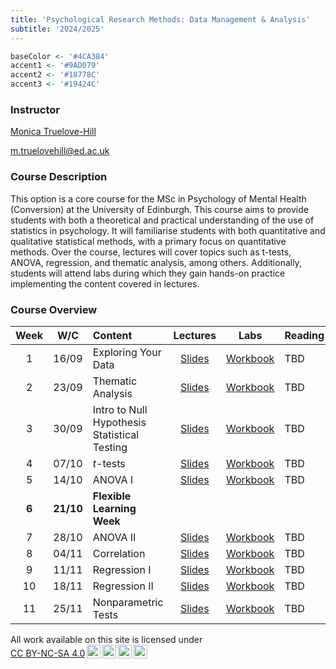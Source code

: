 ```yaml
---
title: 'Psychological Research Methods: Data Management & Analysis'
subtitle: '2024/2025'
---
```


<link href="css/style.css" rel="stylesheet"></link> 

```r
baseColor <- '#4CA384'
accent1 <- '#9AD079'
accent2 <- '#18778C'
accent3 <- '#19424C'
```



### Instructor

[Monica Truelove-Hill](https://www.ed.ac.uk/profile/monica-truelove-hill)

<p><a href="mailto:m.truelovehill@ed.ac.uk">m.truelovehill@ed.ac.uk</a></p>

### Course Description

This option is a core course for the MSc in Psychology of Mental Health (Conversion) at the University of Edinburgh. This course aims to provide students with both a theoretical and practical understanding of the use of statistics in psychology. It will familiarise students with both quantitative and qualitative statistical methods, with a primary focus on quantitative methods. Over the course, lectures will cover topics such as t-tests, ANOVA, regression, and thematic analysis, among others. Additionally, students will attend labs during which they gain hands-on practice implementing the content covered in lectures.

### Course Overview

| Week | W/C  | Content                                                 | Lectures | Labs                    | Reading |
|:----:|:----:|:--------------------------------------------------------|:--------:|:-----------------------:|:--------|
| 1    |16/09 | Exploring Your Data | [Slides](https://mtruelovehill.github.io/PRM/Lectures/Week01_ExploringData_Lecture.html)| [Workbook](https://truelovehill.shinyapps.io/week01_exploringdata_lab/)| TBD |
| 2    |23/09 | Thematic Analysis| [Slides]() | [Workbook]() | TBD |
| 3    |30/09 | Intro to Null Hypothesis Statistical Testing | [Slides]() | [Workbook]() | TBD |
| 4    |07/10 | $t$-tests | [Slides]() | [Workbook]() | TBD |
| 5    |14/10 | ANOVA I | [Slides]() | [Workbook]() | TBD |
| <b>6</b>|<b>21/10</b>|<b>Flexible Learning Week</b>| |
| 7    |28/10 | ANOVA II | [Slides]() | [Workbook]() | TBD |
| 8    |04/11 | Correlation | [Slides]() | [Workbook]() | TBD |
| 9    |11/11 | Regression I | [Slides]() | [Workbook]() | TBD |
| 10   |18/11 | Regression II | [Slides]() | [Workbook]() | TBD |
| 11   |25/11 | Nonparametric Tests | [Slides]() | [Workbook]() | TBD |


  <p xmlns:cc="http://creativecommons.org/ns#" xmlns:dct="http://purl.org/dc/terms/"><span property="dct:title">All work available on this site</span> is licensed under <a href="https://creativecommons.org/licenses/by-nc-sa/4.0/?ref=chooser-v1" target="_blank" rel="license noopener noreferrer" style="display:inline-block;">CC BY-NC-SA 4.0<img style="height:22px!important;margin-left:3px;vertical-align:text-bottom;" src="https://mirrors.creativecommons.org/presskit/icons/cc.svg?ref=chooser-v1" alt=""><img style="height:22px!important;margin-left:3px;vertical-align:text-bottom;" src="https://mirrors.creativecommons.org/presskit/icons/by.svg?ref=chooser-v1" alt=""><img style="height:22px!important;margin-left:3px;vertical-align:text-bottom;" src="https://mirrors.creativecommons.org/presskit/icons/nc.svg?ref=chooser-v1" alt=""><img style="height:22px!important;margin-left:3px;vertical-align:text-bottom;" src="https://mirrors.creativecommons.org/presskit/icons/sa.svg?ref=chooser-v1" alt=""></a></p> 